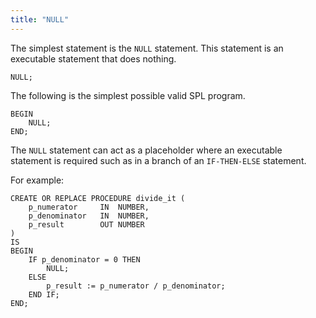 ```yaml
---
title: "NULL"
---
```


<div id="null" class="registered_link"></div>

The simplest statement is the `NULL` statement. This statement is an executable statement that does nothing.

```text
NULL;
```

The following is the simplest possible valid SPL program.

```text
BEGIN
    NULL;
END;
```

The `NULL` statement can act as a placeholder where an executable statement is required such as in a branch of an `IF-THEN-ELSE` statement.

For example:

```text
CREATE OR REPLACE PROCEDURE divide_it (
    p_numerator     IN  NUMBER,
    p_denominator   IN  NUMBER,
    p_result        OUT NUMBER
)
IS
BEGIN
    IF p_denominator = 0 THEN
        NULL;
    ELSE
        p_result := p_numerator / p_denominator;
    END IF;
END;
```
